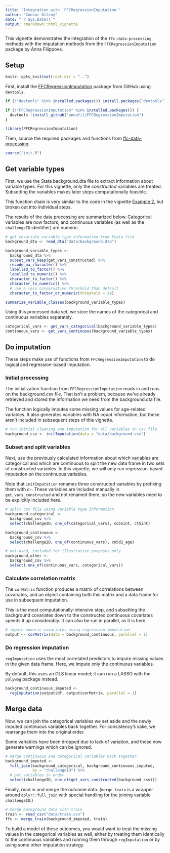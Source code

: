 ```yaml
---
title: "Integration with `FFCRegressionImputation`"
author: "Connor Gilroy"
date: "`r Sys.Date()`"
output: rmarkdown::html_vignette
---
```


This vignette demonstrates the integration of the `ffc-data-processing` methods with the imputation methods from the `FFCRegressionImputation` package by Anna Filippova.

## Setup

```r
knitr::opts_knit$set(root.dir = "..")
```

First, install the [FFCRegressionImputation](https://github.com/annafil/FFCRegressionImputation) package from GitHub using `devtools`.

```r
if (!"devtools" %in% installed.packages()) install.packages("devtools")

if (!"FFCRegressionImputation" %in% installed.packages()) {
  devtools::install_github("annafil/FFCRegressionImputation")
}

library(FFCRegressionImputation)
```

Then, source the required packages and functions from [ffc-data-processing](https://github.com/ccgilroy/ffc-data-processing).

```r
source("init.R")
```

## Get variable types

First, we use the Stata background.dta file to extract information about variable types. For this vignette, only the *constructed* variables are treated. Subsetting the variables makes later steps computationally feasible.

This function chain is very similar to the code in the vignette [Example 2](https://ccgilroy.github.io/ffc-data-processing/vignettes/example2.html), but broken out into individual steps.

The results of the data processing are summarized below. Categorical variables are now factors, and continuous variables (as well as the `challengeID` identifier) are numeric.

```r
# get covariate variable type information from Stata file
background_dta <- read_dta("data/background.dta")

background_variable_types <- 
  background_dta %>%
  subset_vars_keep(get_vars_constructed) %>%
  recode_na_character() %>%
  labelled_to_factor() %>%
  labelled_to_numeric() %>%
  character_to_factor() %>%
  character_to_numeric() %>%
  # use a less conservative threshold than default
  character_to_factor_or_numeric(threshold = 29) 

summarize_variable_classes(background_variable_types)
```

Using this processed data set, we store the names of the categorical and continuous variables separately.

```r
categorical_vars <- get_vars_categorical(background_variable_types)
continuous_vars <- get_vars_continuous(background_variable_types)
```

## Do imputation

These steps make use of functions from `FFCRegressionImputation` to do logical and regression-based imputation. 

### Initial processing

The initialization function from `FFCRegressionImputation` reads in and runs on the background.csv file. That isn't a problem, because we've already retrieved and stored the information we need from the background.dta file.

The function logically imputes some missing values for age-related variables. It also generates variables with NA count information, but these aren't included in subsequent steps of this vignette.

```r
# run initial cleaning and imputation for all variables on csv file
background_csv <- initImputation(data = "data/background.csv")
```

### Subset and split variables

Next, use the previously calculated information about which variables are categorical and which are continuous to split the new data frame in two sets of constructed variables. In this vignette, we will only run regression-based imputation on the continuous variables.

Note that `initImputation` renames three constructed variables by prefixing them with *c-*. These variables are included manually in `get_vars_constructed` and not renamed there, so the new variables need to be explicitly included here. 

```r
# split csv file using variable type information
background_categorical <- 
  background_csv %>%
  select(challengeID, one_of(categorical_vars), co5oint, ct5int)

background_continuous <- 
  background_csv %>%
  select(challengeID, one_of(continuous_vars), cn5d2_age)

# not used, included for illustrative purposes only
background_other <- 
  background_csv %>%
  select(-one_of(continuous_vars, categorical_vars))
```

### Calculate correlation matrix

The `corMatrix` function produces a matrix of correlations between covariates, and an object containing both this matrix and a data frame for use in subsequent imputation.

This is the most computationally-intensive step, and subsetting the background covariates down to the constructed continuous covariates speeds it up considerably. It can also be run in parallel, as it is here.  

```r
# impute numeric covariates using regression imputation
output <- corMatrix(data = background_continuous, parallel = 1)
```

### Do regression imputation

`regImputation` uses the most correlated predictors to impute missing values in the given data frame. Here, we impute only the continuous variables.

By default, this uses an OLS linear model; it can run a LASSO with the `polywog` package instead.

```r
background_continuous_imputed <- 
  regImputation(output$df, output$corMatrix, parallel = 1)
```

## Merge data

Now, we can join the categorical variables we set aside and the newly imputed continuous variables back together. For consistency's sake, we rearrange them into the original order.

Some variables have been dropped due to lack of variation, and these now generate warnings which can be ignored.

```r
# merge continuous and categorical variables back together
background_imputed <- 
  full_join(background_categorical, background_continuous_imputed, 
            by = "challengeID") %>%
  # put variables in order
  select(challengeID, one_of(get_vars_constructed(background_csv)))
```

Finally, read in and merge the outcome data. (`merge_train` is a wrapper around `dplyr::full_join` with special handling for the joining variable `challengeID`.) 

```r
# merge background data with train
train <- read_csv("data/train.csv")
ffc <- merge_train(background_imputed, train)
```

To build a model of these outcomes, you would want to treat the missing values in the categorical variables as well, either by treating them identically to the continuous variables and running them through `regImputation` or by using some other imputation strategy.
